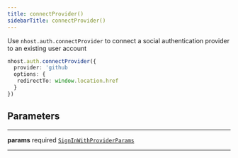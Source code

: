 ```yaml
---
title: connectProvider()
sidebarTitle: connectProvider()
---
```


Use `nhost.auth.connectProvider` to connect a social authentication provider to an existing user account

```ts
nhost.auth.connectProvider({
  provider: 'github
  options: {
   redirectTo: window.location.href
  }
})
```

## Parameters

---

**<span className="parameter-name">params</span>** <span className="optional-status">required</span> [`SignInWithProviderParams`](/reference/javascript/auth/types/sign-in-with-provider-params)

---
